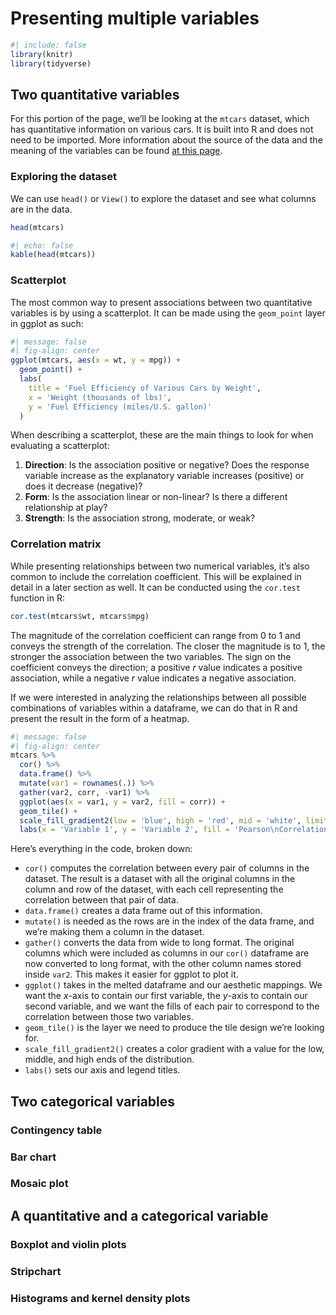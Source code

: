 # Presenting multiple variables

```r
#| include: false
library(knitr)
library(tidyverse)
```

## Two quantitative variables

For this portion of the page, we'll be looking at the `mtcars` dataset, which has quantitative information on various cars. It is built into R and does not need to be imported. More information about the source of the data and the meaning of the variables can be found [at this page](https://stat.ethz.ch/R-manual/R-devel/library/datasets/html/mtcars.html).

### Exploring the dataset
We can use `head()` or `View()` to explore the dataset and see what columns are in the data.

```r
head(mtcars)
```
```r
#| echo: false
kable(head(mtcars))
```

### Scatterplot

The most common way to present associations between two quantitative variables is by using a scatterplot. It can be made using the `geom_point` layer in ggplot as such:

```r
#| message: false
#| fig-align: center
ggplot(mtcars, aes(x = wt, y = mpg)) +
  geom_point() +
  labs(
    title = 'Fuel Efficiency of Various Cars by Weight',
    x = 'Weight (thousands of lbs)',
    y = 'Fuel Efficiency (miles/U.S. gallon)'
  )
```

When describing a scatterplot, these are the main things to look for when evaluating a scatterplot:

1. **Direction**: Is the association positive or negative? Does the response variable increase as the explanatory variable increases (positive) or does it decrease (negative)?
2. **Form**: Is the association linear or non-linear? Is there a different relationship at play?
3. **Strength**: Is the association strong, moderate, or weak?

### Correlation matrix

While presenting relationships between two numerical variables, it's also common to include the correlation coefficient. This will be explained in detail in a later section as well. It can be conducted using the `cor.test` function in R:

```r
cor.test(mtcars$wt, mtcars$mpg)
```

The magnitude of the correlation coefficient can range from 0 to 1 and conveys the strength of the correlation. The closer the magnitude is to 1, the stronger the association between the two variables. The sign on the coefficient conveys the direction; a positive $r$ value indicates a positive association, while a negative $r$ value indicates a negative association.

If we were interested in analyzing the relationships between all possible combinations of variables within a dataframe, we can do that in R and present the result in the form of a heatmap.

```r
#| message: false
#| fig-align: center
mtcars %>%
  cor() %>%
  data.frame() %>%
  mutate(var1 = rownames(.)) %>%
  gather(var2, corr, -var1) %>%
  ggplot(aes(x = var1, y = var2, fill = corr)) +
  geom_tile() +
  scale_fill_gradient2(low = 'blue', high = 'red', mid = 'white', limit = c(-1, 1), midpoint = 0) +
  labs(x = 'Variable 1', y = 'Variable 2', fill = 'Pearson\nCorrelation')
```

Here's everything in the code, broken down:

* `cor()` computes the correlation between every pair of columns in the dataset. The result is a dataset with all the original columns in the column and row of the dataset, with each cell representing the correlation between that pair of data.
* `data.frame()` creates a data frame out of this information.
* `mutate()` is needed as the rows are in the index of the data frame, and we're making them a column in the dataset.
* `gather()` converts the data from wide to long format. The original columns which were included as columns in our `cor()` dataframe are now converted to long format, with the other column names stored inside `var2`. This makes it easier for ggplot to plot it.
* `ggplot()` takes in the melted dataframe and our aesthetic mappings. We want the $x$-axis to contain our first variable, the $y$-axis to contain our second variable, and we want the fills of each pair to correspond to the correlation between those two variables.
* `geom_tile()` is the layer we need to produce the tile design we're looking for.
* `scale_fill_gradient2()` creates a color gradient with a value for the low, middle, and high ends of the distribution.
* `labs()` sets our axis and legend titles.

## Two categorical variables

### Contingency table

### Bar chart

### Mosaic plot

## A quantitative and a categorical variable

### Boxplot and violin plots

### Stripchart

### Histograms and kernel density plots
